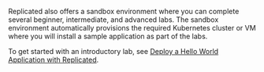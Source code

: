 Replicated also offers a sandbox environment where you can complete several beginner, intermediate, and advanced labs. The sandbox environment automatically provisions the required Kubernetes cluster or VM where you will install a sample application as part of the labs.

To get started with an introductory lab, see [Deploy a Hello World Application with Replicated](https://play.instruqt.com/replicated/tracks/hello-world).
